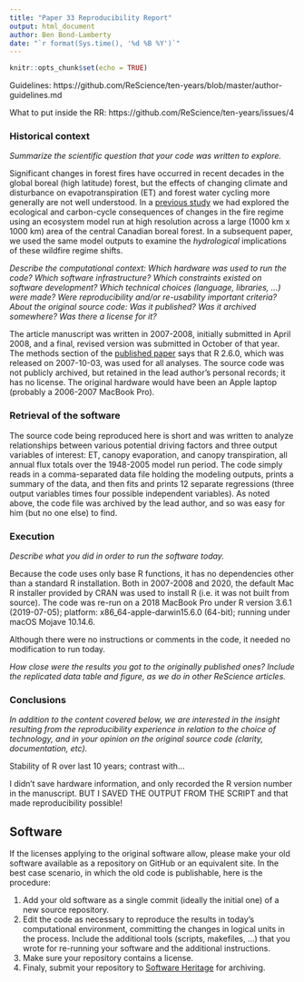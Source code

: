 ```yaml
---
title: "Paper 33 Reproducibility Report"
output: html_document
author: Ben Bond-Lamberty
date: "`r format(Sys.time(), '%d %B %Y')`"
---
```


```r
knitr::opts_chunk$set(echo = TRUE)
```

Guidelines: https://github.com/ReScience/ten-years/blob/master/author-guidelines.md

What to put inside the RR: https://github.com/ReScience/ten-years/issues/4

### Historical context

_Summarize the scientific question that your code was written to explore._

Significant changes in forest fires have occurred in recent decades in the global boreal (high latitude) forest, but the effects of changing climate and disturbance on evapotranspiration (ET) and forest water cycling more generally are not well understood. In a [previous study](https://dx.doi.org/10.1038/nature06272) we had explored the ecological and carbon-cycle consequences of changes in the fire regime using an ecosystem model run at high resolution across a large (1000 km x 1000 km) area of the central Canadian boreal forest. In a subsequent paper, we used the same model outputs to examine the _hydrological_ implications of these wildfire regime shifts.

_Describe the computational context: Which hardware was used to run the code? Which software infrastructure? Which constraints existed on software development? Which technical choices (language, libraries, ...) were made? Were reproducibility and/or re-usability important criteria?_
_About the original source code: Was it published? Was it archived somewhere? Was there a license for it?_

The article manuscript was written in 2007-2008, initially submitted in April 2008, and a final, revised version was submitted in October of that year. The methods section of the [published paper](https://dx.doi.org/10.1111/j.1365-2486.2008.01776.x) says that R 2.6.0, which was released on 2007-10-03, was used for all analyses. The source code was not publicly archived, but retained in the lead author's personal records; it has no license. The original hardware would have been an Apple laptop (probably a 2006-2007 MacBook Pro).

### Retrieval of the software

The source code being reproduced here is short and was written to analyze relationships between various potential driving factors and three output variables of interest: ET, canopy evaporation, and canopy transpiration, all annual flux totals over the 1948-2005 model run period. The code simply reads in a comma-separated data file holding the modeling outputs, prints a summary of the data, and then fits and prints 12 separate regressions (three output variables times four possible independent variables). As noted above, the code file was archived by the lead author, and so was easy for him (but no one else) to find.

### Execution

_Describe what you did in order to run the software today._

Because the code uses only base R functions, it has no dependencies other than a standard R installation. Both in 2007-2008 and 2020, the default Mac R installer provided by CRAN was used to install R (i.e. it was not built from source). The code was re-run on a 2018 MacBook Pro under R version 3.6.1 (2019-07-05); platform: x86_64-apple-darwin15.6.0 (64-bit); running under macOS Mojave 10.14.6.

Although there were no instructions or comments in the code, it needed no modification to run today.

_How close were the results you got to the originally published ones? Include the_
_replicated data table and figure, as we do in other ReScience articles._


### Conclusions

_In addition to the content covered below, we are interested in the insight resulting from the reproducibility experience in relation to the choice of technology, and in your opinion on the original source code (clarity, documentation, etc)._

Stability of R over last 10 years; contrast with...

I didn't save hardware information, and only recorded the R version number in the manuscript. BUT I SAVED THE OUTPUT FROM THE SCRIPT and that made reproducibility possible!


## Software

If the licenses applying to the original software allow, please make your old software
available as a repository on GitHub or an equivalent site. In the best case scenario, in
which the old code is publishable, here is the procedure:

1. Add your old software as a single commit (ideally the initial one) of a new source
   repository.
2. Edit the code as necessary to reproduce the results in today's computational environment,
   committing the changes in logical units in the process. Include the additional tools
   (scripts, makefiles, ...) that you wrote for re-running your software and the additional
   instructions.
3. Make sure your repository contains a license.
4. Finaly, submit your repository to [Software Heritage](http://save.softwareheritage.org/)
   for archiving.
  
